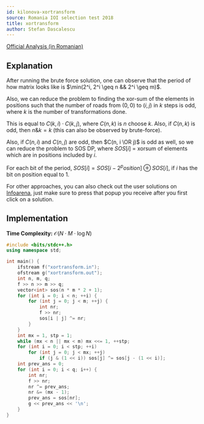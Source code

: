 ```yaml
---
id: kilonova-xortransform
source: Romania IOI selection test 2018
title: xortransform
author: Stefan Dascalescu
---
```


[Official Analysis (in Romanian)](https://github.com/roalgo-discord/Romanian-Olympiad-Solutions/blob/main/Baraj%20%2B%20Lot%20Seniori%20(IOI%20team%20selection%20tests)/2018/Lot%202/descriere_xortransform.pdf)

## Explanation

After running the brute force solution, one can observe that the period of how matrix looks like is $\min(2^i, 2^i \geq n && 2^i \geq m)$.

Also, we can reduce the problem to finding the xor-sum of the elements in positions such that the number of roads from $(0, 0)$ to $(i, j)$ in $k$ steps is odd, where $k$ is the number of transformations done.

This is equal to $C(k, i) \cdot C(k, j)$, where $C(n, k)$ is $n$ choose $k$. Also, if $C(n, k)$ is odd, then $n \& k = k$ (this can also be observed by brute-force).

Also, if $C(n, i)$ and $C(n, j)$ are odd, then $C(n, i \OR j)$ is odd as well, so we can reduce the problem to SOS DP, where $SOS[i]$ = xorsum of elements which are in positions included by $i$.

For each bit of the period, $SOS[i] = SOS[i - 2^position] \oplus SOS[i]$, if $i$ has the bit on position equal to $1$.

For other approaches, you can also check out the user solutions on [Infoarena](https://infoarena.ro/monitor?task=xortransform), just make sure to press that popup you receive after you first click on a solution.

## Implementation

**Time Complexity:** $\mathcal{O}(N \cdot M \cdot \log N)$

<LanguageSection>

<CPPSection>

```cpp
#include <bits/stdc++.h>
using namespace std;

int main() {
	ifstream f("xortransform.in");
	ofstream g("xortransform.out");
	int n, m, q;
	f >> n >> m >> q;
	vector<int> sos(n * m * 2 + 1);
	for (int i = 0; i < n; ++i) {
		for (int j = 0; j < m; ++j) {
			int nr;
			f >> nr;
			sos[i | j] ^= nr;
		}
	}
	int mx = 1, stp = 1;
	while (mx < n || mx < m) mx <<= 1, ++stp;
	for (int i = 0; i < stp; ++i)
		for (int j = 0; j < mx; ++j)
			if (j & (1 << i)) sos[j] ^= sos[j - (1 << i)];
	int prev_ans = 0;
	for (int i = 0; i < q; i++) {
		int nr;
		f >> nr;
		nr ^= prev_ans;
		nr &= (mx - 1);
		prev_ans = sos[nr];
		g << prev_ans << '\n';
	}
}
```

</CPPSection>

</LanguageSection>
